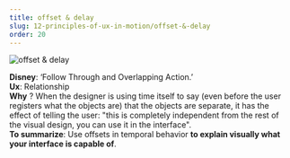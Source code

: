 ```yaml
---
title: offset & delay
slug: 12-principles-of-ux-in-motion/offset-&-delay
order: 20
---
```


<SlideTemplate title="Principle 2: Offset & Delay">

![offset & delay](/gif/ux_overlap.gif)

**Disney**: ‘Follow Through and Overlapping Action.’  
**Ux**: Relationship  
**Why** ? When the designer is using time itself to say (even before the user registers what the objects are) that the objects are separate, it has the effect of telling the user: "this is completely independent from the rest of the visual design, you can use it in the interface".  
**To summarize**: Use offsets in temporal behavior **to explain visually what your interface is capable of**.  

</SlideTemplate>

